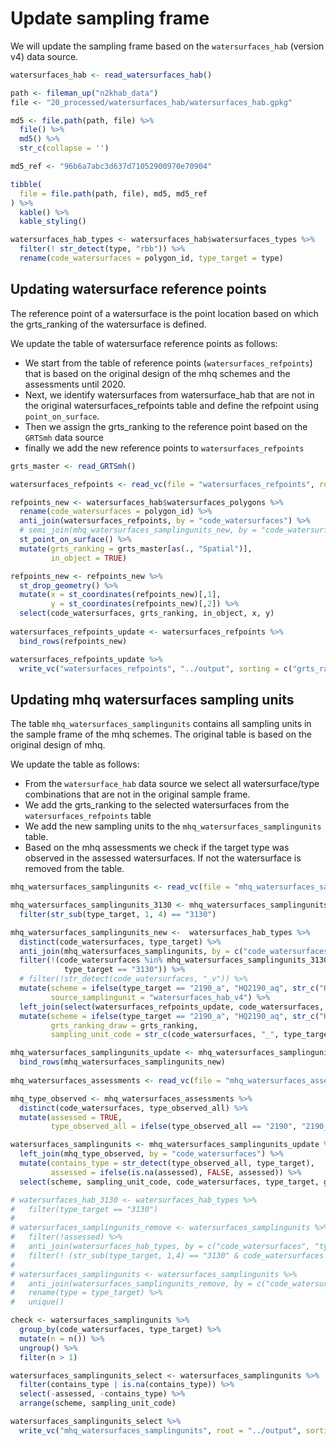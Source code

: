 # Update sampling frame

We will update the sampling frame based on the `watersurfaces_hab` (version v4) data source.


```r
watersurfaces_hab <- read_watersurfaces_hab()

path <- fileman_up("n2khab_data")
file <- "20_processed/watersurfaces_hab/watersurfaces_hab.gpkg"

md5 <- file.path(path, file) %>%
  file() %>%
  md5() %>%
  str_c(collapse = '')

md5_ref <- "96b6a7abc3d637d71052900970e70904"

tibble(
  file = file.path(path, file), md5, md5_ref
) %>%
  kable() %>%
  kable_styling()

watersurfaces_hab_types <- watersurfaces_hab$watersurfaces_types %>%
  filter(! str_detect(type, "rbb")) %>%
  rename(code_watersurfaces = polygon_id, type_target = type)
```

## Updating watersurface reference points


The reference point of a watersurface is the point location based on which the grts_ranking of the watersurface is defined. 

We update the table of watersurface reference points as follows:

+ We start from the table of reference points (`watersurfaces_refpoints`) that is based on the original design of the mhq schemes and the assessments until 2020.
+ Next, we identify watersurfaces from watersurface_hab that are not in the original watersurfaces_refpoints table and define the refpoint using `point_on_surface`. 
+ Then we assign the grts_ranking to the reference point based on the `GRTSmh` data source 
+ finally we add the new reference points to `watersurfaces_refpoints` 

```r
grts_master <- read_GRTSmh()

watersurfaces_refpoints <- read_vc(file = "watersurfaces_refpoints", root = "../output")

refpoints_new <- watersurfaces_hab$watersurfaces_polygons %>%
  rename(code_watersurfaces = polygon_id) %>%
  anti_join(watersurfaces_refpoints, by = "code_watersurfaces") %>%
  # semi_join(mhq_watersurfaces_samplingunits_new, by = "code_watersurfaces") %>%
  st_point_on_surface() %>%
  mutate(grts_ranking = grts_master[as(., "Spatial")],
         in_object = TRUE)

refpoints_new <- refpoints_new %>%
  st_drop_geometry() %>%
  mutate(x = st_coordinates(refpoints_new)[,1],
         y = st_coordinates(refpoints_new)[,2]) %>%
  select(code_watersurfaces, grts_ranking, in_object, x, y)
    
watersurfaces_refpoints_update <- watersurfaces_refpoints %>%
  bind_rows(refpoints_new)

watersurfaces_refpoints_update %>%
  write_vc("watersurfaces_refpoints", "../output", sorting = c("grts_ranking", "code_watersurfaces"))

```

## Updating mhq watersurfaces sampling units

The table `mhq_watersurfaces_samplingunits` contains all sampling units in the sample frame of the mhq schemes.
The original table is based on the original design of mhq.

We update the table as follows:

+ From the `watersurface_hab` data source we select all watersurface/type combinations that are not in the original sample frame.
+ We add the grts_ranking to the selected watersurfaces from the `watersurfaces_refpoints` table
+ We add the new sampling units to the `mhq_watersurfaces_samplingunits` table. 
+ Based on the mhq assessments we check if the target type was observed in the assessed watersurfaces. If not the watersurface is removed from the table. 

```r

mhq_watersurfaces_samplingunits <- read_vc(file = "mhq_watersurfaces_samplingunits", root = "../output")

mhq_watersurfaces_samplingunits_3130 <- mhq_watersurfaces_samplingunits %>%
  filter(str_sub(type_target, 1, 4) == "3130")

mhq_watersurfaces_samplingunits_new <-  watersurfaces_hab_types %>%
  distinct(code_watersurfaces, type_target) %>%
  anti_join(mhq_watersurfaces_samplingunits, by = c("code_watersurfaces", "type_target")) %>%
  filter(!(code_watersurfaces %in% mhq_watersurfaces_samplingunits_3130$code_watersurfaces &
            type_target == "3130")) %>%
  # filter(!str_detect(code_watersurfaces, "_v")) %>%
  mutate(scheme = ifelse(type_target == "2190_a", "HQ2190_aq", str_c("HQ", str_sub(type_target, 1, 4))),
         source_samplingunit = "watersurfaces_hab_v4") %>%
  left_join(select(watersurfaces_refpoints_update, code_watersurfaces, grts_ranking), by = "code_watersurfaces") %>%
  mutate(scheme = ifelse(type_target == "2190_a", "HQ2190_aq", str_c("HQ", str_sub(type_target, 1, 4))),
         grts_ranking_draw = grts_ranking,
         sampling_unit_code = str_c(code_watersurfaces, "_", type_target)) 

mhq_watersurfaces_samplingunits_update <- mhq_watersurfaces_samplingunits %>%
  bind_rows(mhq_watersurfaces_samplingunits_new)
  
mhq_watersurfaces_assessments <- read_vc(file = "mhq_watersurfaces_assessments", root = "../output")

mhq_type_observed <- mhq_watersurfaces_assessments %>%
  distinct(code_watersurfaces, type_observed_all) %>%
  mutate(assessed = TRUE,
         type_observed_all = ifelse(type_observed_all == "2190", "2190_a", type_observed_all))

watersurfaces_samplingunits <- mhq_watersurfaces_samplingunits_update %>%
  left_join(mhq_type_observed, by = "code_watersurfaces") %>%
  mutate(contains_type = str_detect(type_observed_all, type_target),
         assessed = ifelse(is.na(assessed), FALSE, assessed)) %>%
  select(scheme, sampling_unit_code, code_watersurfaces, type_target, grts_ranking, grts_ranking_draw, source_samplingunit, assessed, contains_type)

# watersurfaces_hab_3130 <- watersurfaces_hab_types %>%
#   filter(type_target == "3130")
# 
# watersurfaces_samplingunits_remove <- watersurfaces_samplingunits %>%
#   filter(!assessed) %>%
#   anti_join(watersurfaces_hab_types, by = c("code_watersurfaces", "type_target")) %>%
#   filter(! (str_sub(type_target, 1,4) == "3130" & code_watersurfaces %in% watersurfaces_hab_3130$code_watersurfaces))
# 
# watersurfaces_samplingunits <- watersurfaces_samplingunits %>%
#   anti_join(watersurfaces_samplingunits_remove, by = c("code_watersurfaces", "type_target")) %>%
#   rename(type = type_target) %>%
#   unique()

check <- watersurfaces_samplingunits %>%
  group_by(code_watersurfaces, type_target) %>%
  mutate(n = n()) %>%
  ungroup() %>%
  filter(n > 1)

watersurfaces_samplingunits_select <- watersurfaces_samplingunits %>%
  filter(contains_type | is.na(contains_type)) %>%
  select(-assessed, -contains_type) %>%
  arrange(scheme, sampling_unit_code)

watersurfaces_samplingunits_select %>%
  write_vc("mhq_watersurfaces_samplingunits", root = "../output", sorting = c("scheme", "sampling_unit_code"))

```




